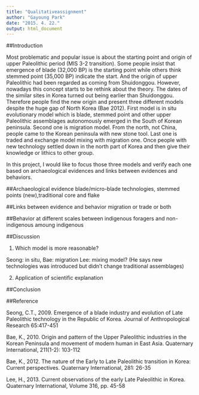 ```yaml
---
title: "Qualitativeassignment"
author: "Gayoung Park"
date: "2015. 4. 22."
output: html_document
---
```


##Introduction

Most problematic and popular issue is about the starting point and origin of upper Paleolithic period (MIS 3-2 transition). Some people insist that emergence of blade (32,000 BP) is the starting point while others think stemmed point (35,000 BP) indicate the start. And the origin of upper Paleolithic had been regarded as coming from Shuidonggou. However, nowadays this concept starts to be rethink about the theory. The dates of the similar sites in Korea turned out being earlier than Shuidonggou. Therefore people find the new origin and present three different models despite the huge gap of North Korea (Bae 2012). First model is in situ evolutionary model which is blade, stemmed point and other upper Paleolithic assemblages autonomously emerged in the South of Korean peninsula. Second one is migration model. From the north, not China, people came to the Korean peninsula with new stone tool. Last one is traded and exchange model mixing with migration one. Once people with new technology settled down in the north part of Korea and then give their knowledge or lithics to other group. 

In this project, I would like to focus those three models and verify each one based on archaeological evidences and links between evidences and behaviors. 

##Archaeological evidence
blade/micro-blade technologies, stemmed points (new),traditional core and flake

##Links between evidence and behavior
migration or trade or both

##Behavior at different scales
between indigenous foragers and non-indigenous
amoung indigenous

##Discussion

1) Which model is more reasonable?

Seong: in situ,
Bae: migration
Lee: mixing model? (He says new technologies was introduced but didn't change traditional assemblages) 

2) Application of scientific explanation

##Conclusion

##Reference

Seong, C.T., 2009. Emergence of a blade industry and evolution of Late Paleolithic technology in the Republic of Korea. Journal of Anthropological Research 65:417-451

Bae, K., 2010. Origin and pattern of the Upper Paleolithic industries in the Korean Peninsula and movement of modern human in East Asia. Quaternary International, 211(1-2): 103-112

Bae, K., 2012. The nature of the Early to Late Paleolithic transition in Korea: Current perspectives. Quaternary International, 281: 26-35

Lee, H., 2013. Current observations of the early Late Paleolithic in Korea. Quaternary International, Volume 316, pp. 45-58








             



